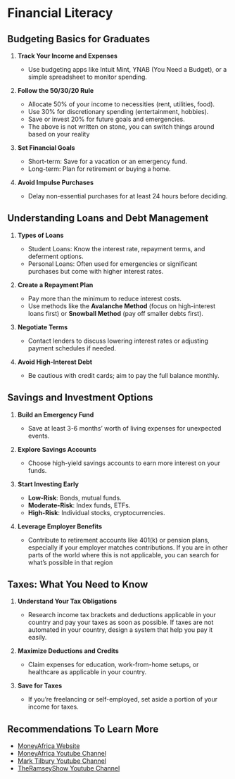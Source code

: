 # Financial Literacy

## Budgeting Basics for Graduates
1. **Track Your Income and Expenses**

    - Use budgeting apps like Intuit Mint, YNAB (You Need a Budget), or a simple spreadsheet to monitor spending.

2. **Follow the 50/30/20 Rule**

    - Allocate 50% of your income to necessities (rent, utilities, food).
    - Use 30% for discretionary spending (entertainment, hobbies).
    - Save or invest 20% for future goals and emergencies.
    - The above is not written on stone, you can switch things around based on your reality

3. **Set Financial Goals**

    - Short-term: Save for a vacation or an emergency fund.
    - Long-term: Plan for retirement or buying a home.

4. **Avoid Impulse Purchases**

    - Delay non-essential purchases for at least 24 hours before deciding.

## Understanding Loans and Debt Management
1. **Types of Loans**

    - Student Loans: Know the interest rate, repayment terms, and deferment options.
    - Personal Loans: Often used for emergencies or significant purchases but come with higher interest rates.

2. **Create a Repayment Plan**

    - Pay more than the minimum to reduce interest costs.
    - Use methods like the **Avalanche Method** (focus on high-interest loans first) or **Snowball Method** (pay off smaller debts first).

3. **Negotiate Terms**

    - Contact lenders to discuss lowering interest rates or adjusting payment schedules if needed.

4. **Avoid High-Interest Debt**

    - Be cautious with credit cards; aim to pay the full balance monthly.


## Savings and Investment Options
1. **Build an Emergency Fund**

    - Save at least 3-6 months' worth of living expenses for unexpected events.
  
2. **Explore Savings Accounts**

    - Choose high-yield savings accounts to earn more interest on your funds.

3. **Start Investing Early**

    - **Low-Risk**: Bonds, mutual funds.
    - **Moderate-Risk**: Index funds, ETFs.
    - **High-Risk**: Individual stocks, cryptocurrencies.

4. **Leverage Employer Benefits**

    - Contribute to retirement accounts like 401(k) or pension plans, especially if your employer matches contributions. If you are in other parts of the world where this is not applicable, you can search for what’s possible in that region


## Taxes: What You Need to Know
1. **Understand Your Tax Obligations**

    - Research income tax brackets and deductions applicable in your country and pay your taxes as soon as possible. If taxes are not automated in your country, design a system that help you pay it easily.

2. **Maximize Deductions and Credits**

    - Claim expenses for education, work-from-home setups, or healthcare as applicable in your country.

3. **Save for Taxes**

    - If you’re freelancing or self-employed, set aside a portion of your income for taxes.

## Recommendations To Learn More
- [MoneyAfrica Website](https://themoneyafrica.com/)
- [MoneyAfrica Youtube Channel](https://www.youtube.com/@moneyafrica)
- [Mark Tilbury Youtube Channel](https://www.youtube.com/@marktilbury)
- [TheRamseyShow Youtube Channel](https://www.youtube.com/@TheRamseyShow)
